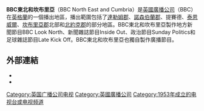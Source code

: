 '''BBC東北和坎布里亞'''（BBC North East and Cumbria）是[[英國廣播公司|英國廣播公司]]（BBC）在[[英格蘭|英格蘭]]的一個播出地區，播出範圍包括了[[達勒姆郡|達勒姆郡]]、[[諾森伯蘭郡|諾森伯蘭郡]]、提賽德、[[泰恩威爾|泰恩威爾]]、[[坎布里亞郡|坎布里亞郡]]北部和[[北約克郡|北約克郡]]的部分地區。BBC東北和坎布里亞製作地方新聞節目BBC Look North、新聞雜誌節目Inside Out、政治節目Sunday Politics和足球雜誌節目Late Kick Off。BBC東北和坎布里亞也獨自製作廣播節目。

==外部連結==
* {{bbc.co.uk|id=local|title=BBC Local News}}
* {{bbc.co.uk|id=looknorthnecumbria|title=''BBC Look North'' from North East and Cumbria}} 

{{英国广播公司电视}}
{{Authority control}}
[[Category:英国广播公司电视|Category:英国广播公司电视]]
[[Category:英國廣播公司|Category:英國廣播公司]]
[[Category:1953年成立的电视台或电视频道|Category:1953年成立的电视台或电视频道]]